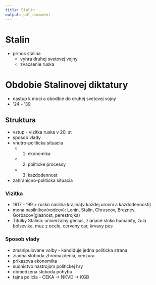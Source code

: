 ```yaml
---
title: Stalin 
output: pdf_document
---
```


# Stalin
- prinos stalina 
  - vyhra druhej svetovej vojny
  - zvacsenie ruska

# Obdobie Stalinovej diktatury
- nastup k moci a obodbie do druhej svetovej vojny
- '24 - '39

## Struktura
- vstup - vizitka ruska v 20. st
- sposob vlady
- vnutro-politicka situacia
    - 1. ekonomika  
    - 2. politicke processy
    - 3. kazdodennost
- zahranicno-politicka situacia

### Vizitka
- 1917 - '99 > rusko nasilna krajina(v kazdej urovni a kazdodennosti)
- mena nasilnikov(vodcov): Lenin, Stalin, Chruscov, Breznev, Gorbacov(glasnost, perestrojka)
- Titulky Stalina: univerzalny genius, ziariace slnko humanity, žula bolsevika, muz z ocele, cerveny car, krvavy pes 

### Sposob vlady
- zmanipulovane volby - kandiduje jedna politicka strana
- ziadna sloboda zhromazdenia, cenzura
- prikazova ekonomika
- sudnictvo nastrojom politickej hry
- obmedzena sloboda pohybu
- tajna policia - CEKA -> NKVD -> KGB
